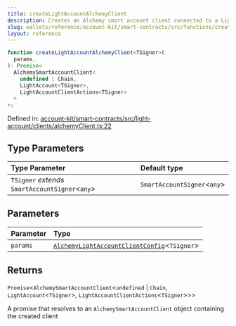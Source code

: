 ```yaml
---
title: createLightAccountAlchemyClient
description: Creates an Alchemy smart account client connected to a Light Account instance.
slug: wallets/reference/account-kit/smart-contracts/src/functions/createLightAccountAlchemyClient
layout: reference
---
```


```ts
function createLightAccountAlchemyClient<TSigner>(
  params,
): Promise<
  AlchemySmartAccountClient<
    undefined | Chain,
    LightAccount<TSigner>,
    LightAccountClientActions<TSigner>
  >
>;
```

Defined in: [account-kit/smart-contracts/src/light-account/clients/alchemyClient.ts:22](https://github.com/alchemyplatform/aa-sdk/blob/923a52171f7246172caf350853843e6680197da9/account-kit/smart-contracts/src/light-account/clients/alchemyClient.ts#L22)

## Type Parameters

| Type Parameter                                   | Default type                 |
| :----------------------------------------------- | :--------------------------- |
| `TSigner` _extends_ `SmartAccountSigner`\<`any`> | `SmartAccountSigner`\<`any`> |

## Parameters

| Parameter | Type                                                                                                 |
| :-------- | :--------------------------------------------------------------------------------------------------- |
| `params`  | [`AlchemyLightAccountClientConfig`](../type-aliases/AlchemyLightAccountClientConfig.mdx)\<`TSigner`> |

## Returns

`Promise`\<`AlchemySmartAccountClient`\<`undefined` | `Chain`, `LightAccount`\<`TSigner`>, `LightAccountClientActions`\<`TSigner`>>>

A promise that resolves to an `AlchemySmartAccountClient` object containing the created client
